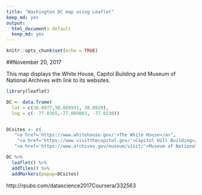 ---
title: "Washington DC map using Leaflet"
keep_md: yes
output:
  html_document: default
  keep_md: yes
---



```{r setup, include=FALSE}
knitr::opts_chunk$set(echo = TRUE)
```
##November 20, 2017

This map displays the White House, Capitol Building and Museum of National Archives with link to its websites.

```{r, echo = TRUE}
library(leaflet)

DC <- data.frame(
  lat = c(38.8977,38.889931, 38.8928),
  lng = c(- 77.0365,-77.009003, -77.0230))


DCsites <- c(
   "<a href='https://www.whitehouse.gov/'>The White House</a>",
    "<a href='https://www.visitthecapitol.gov/'>Capitol Hill Building</a>",
   "<a href='https://www.archives.gov/museum/visit/'>Museum of National Archives</a>")

DC %>% 
  leaflet() %>%
  addTiles() %>%
  addMarkers(popup=DCsites)
```

http://rpubs.com/datascience2017Coursera/332563
